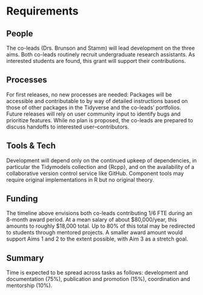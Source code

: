 # Requirements
<!-- 
An idea of what is required to make the project actually happen
-->

## People
<!--
Who needs to be involved, what's the proposed structure, what will it take to get their involvement?
-->

The co-leads (Drs. Brunson and Stamm) will lead development on the three aims.
Both co-leads routinely recruit undergraduate research assistants.
<!--in ways that are accessible without advanced experience with R, for example to draft new functions of an established type and to write longform documentation.-->
As interested students are found, this grant will support their contributions.

<!--
Both co-leads work near colleagues who use TDA in their work or who develop TDA theory or software, and several have agreed to review new tools and provide practical feedback, especially as it pertains to their probability of adopting these tools into their own work or recommending them to their colleagues.
The Laboratory for Systems Medicine, which employs Dr. Brunson, is piloting an internal peer review for lab-developed software to be stored on a shared account, and all products from this project will be submitted there.
-->

## Processes
<!-- 
What processes need to be put in place e.g. codes of conduct, regular ISC meetings, handover to the community at large?
-->

For first releases, no new processes are needed:
Packages will be accessible and contributable to by way of detailed instructions based on those of other packages in the Tidyverse and the co-leads' portfolios.
Future releases will rely on user community input to identify bugs and prioritize features.
While no plan is proposed, the co-leads are prepared to discuss handoffs to interested user--contributors.
<!--following expression of interest and negotiations over style and standards.-->

## Tools & Tech
<!--
What is going to be needed to deliver this project? 

Will cloud computing be used - if yes are there are necessary components that will be deciding factors between providers?

Are there tools or tech that don't exist that will be produced to facilitate the project?
-->

Development will depend only on the continued upkeep of dependencies, in particular the Tidymodels collection and {Rcpp}, and on the availability of a collaborative version control service like GitHub.
Component tools may require original implementations in R but no original theory.

## Funding
<!-- 
[TO DO] THE GUIDANCE IS PRETTY UNCLEAR, ESP IN LIGHT OF GABOR'S PROPOSAL VS AWARD SIZE
-->

The timeline above envisions both co-leads contributing 1/6 FTE during an 8-month award period.
At a mean salary of about $80,000/year, this amounts to roughly $18,000 total.
Up to 80% of this total may be redirected to students through mentored projects.
<!--if the co-leads reasonably expect their productivity to be commensurate to their total pay based on wages appropriate to their training (and no lower than the area minimum livable wage).-->
A smaller award amount would support Aims 1 and 2 to the extent possible, with Aim 3 as a stretch goal.

## Summary
<!--
A summary of the requirements that contextualises the costs
-->

Time is expected to be spread across tasks as follows:
development and documentation (75%), publication and promotion (15%), coordination and mentorship (10%).

<!--
|Task                      | Percent|
|:-------------------------|-------:|
|Development               |    75% |
|Promotion                 |    15% |
|Coordination & mentorship |    10% |
-->
